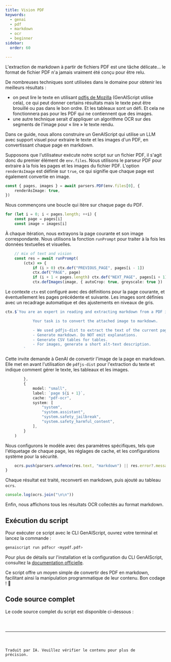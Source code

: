 ```yaml
---
title: Vision PDF
keywords:
  - genai
  - pdf
  - markdown
  - ocr
  - beginner
sidebar:
  order: 60

---
```



L'extraction de markdown à partir de fichiers PDF est une tâche délicate... le format de fichier PDF n'a jamais vraiment été conçu pour être relu.

De nombreuses techniques sont utilisées dans le domaine pour obtenir les meilleurs résultats :

* on peut lire le texte en utilisant [pdfjs de Mozilla](https://mozilla.github.io/pdf.js/) (GenAIScript utilise cela), ce qui peut donner certains résultats mais le texte peut être brouillé ou pas dans le bon ordre. Et les tableaux sont un défi. Et cela ne fonctionnera pas pour les PDF qui ne contiennent que des images.
* une autre technique serait d'appliquer un algorithme OCR sur des segments de l'image pour « lire » le texte rendu.

Dans ce guide, nous allons construire un GenAIScript qui utilise un LLM avec support visuel pour extraire le texte et les images d'un PDF, en convertissant chaque page en markdown.

Supposons que l'utilisateur exécute notre script sur un fichier PDF, il s'agit donc du premier élément de `env.files`.
Nous utilisons le parseur PDF pour extraire à la fois les pages et les images du fichier PDF. L'option `renderAsImage` est définie sur `true`, ce qui signifie que chaque page est également convertie en image.

```ts "renderAsImage: true"
const { pages, images } = await parsers.PDF(env.files[0], {
    renderAsImage: true,
})
```

Nous commençons une boucle qui itère sur chaque page du PDF.

```ts
for (let i = 0; i < pages.length; ++i) {
    const page = pages[i]
    const image = images[i]
```

À chaque itération, nous extrayons la page courante et son image correspondante.
Nous utilisons la fonction `runPrompt` pour traiter à la fois les données textuelles et visuelles.

```ts
    // mix of text and vision
    const res = await runPrompt(
        (ctx) => {
            if (i > 0) ctx.def("PREVIOUS_PAGE", pages[i - 1])
            ctx.def("PAGE", page)
            if (i + 1 < pages.length) ctx.def("NEXT_PAGE", pages[i + 1])
            ctx.defImages(image, { autoCrop: true, greyscale: true })
```

Le contexte `ctx` est configuré avec des définitions pour la page courante, et éventuellement les pages précédente et suivante. Les images sont définies avec un recadrage automatique et des ajustements en niveaux de gris.

```ts
ctx.$`You are an expert in reading and extracting markdown from a PDF image stored in the attached images.

            Your task is to convert the attached image to markdown.

            - We used pdfjs-dist to extract the text of the current page in PAGE, the previous page in PREVIOUS_PAGE and the next page in NEXT_PAGE.
            - Generate markdown. Do NOT emit explanations.
            - Generate CSV tables for tables.
            - For images, generate a short alt-text description.
        `
```

Cette invite demande à GenAI de convertir l'image de la page en markdown. Elle met en avant l'utilisation de `pdfjs-dist` pour l'extraction du texte et indique comment gérer le texte, les tableaux et les images.

```ts
        },
        {
            model: "small",
            label: `page ${i + 1}`,
            cache: "pdf-ocr",
            system: [
                "system",
                "system.assistant",
                "system.safety_jailbreak",
                "system.safety_harmful_content",
            ],
        }
    )
```

Nous configurons le modèle avec des paramètres spécifiques, tels que l'étiquetage de chaque page, les réglages de cache, et les configurations système pour la sécurité.

```ts
    ocrs.push(parsers.unfence(res.text, "markdown") || res.error?.message)
}
```

Chaque résultat est traité, reconverti en markdown, puis ajouté au tableau `ocrs`.

```ts
console.log(ocrs.join("\n\n"))
```

Enfin, nous affichons tous les résultats OCR collectés au format markdown.

## Exécution du script

Pour exécuter ce script avec le CLI GenAIScript, ouvrez votre terminal et lancez la commande :

```bash
genaiscript run pdfocr <mypdf.pdf>
```

Pour plus de détails sur l'installation et la configuration du CLI GenAIScript, consultez la [documentation officielle](https://microsoft.github.io/genaiscript/getting-started/installation).

Ce script offre un moyen simple de convertir des PDF en markdown, facilitant ainsi la manipulation programmatique de leur contenu. Bon codage ! 🚀

## Code source complet

Le code source complet du script est disponible ci-dessous :

<Code code={source} wrap={true} lang="js" title="pdfocr.genai.mts" />

<hr />

Traduit par IA. Veuillez vérifier le contenu pour plus de précision.
